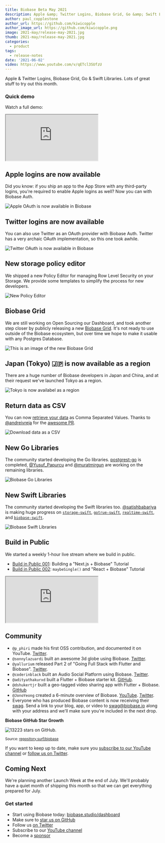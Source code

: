 ```yaml
---
title: Biobase Beta May 2021
description: Apple &amp; Twitter Logins, Biobase Grid, Go &amp; Swift Libraries.
author: paul_copplestone
author_url: https://github.com/kiwicopple
author_image_url: https://github.com/kiwicopple.png
image: 2021-may/release-may-2021.jpg
thumb: 2021-may/release-may-2021.jpg
categories:
  - product
tags:
  - release-notes
date: '2021-06-02'
video: https://www.youtube.com/v/qETcl3SUfzU
---
```


Apple & Twitter Logins, Biobase Grid, Go & Swift Libraries. Lots of great stuff to try out this month.

### Quick demo

Watch a full demo:

<div className="video-container">
  <iframe
    className="video-with-border w-full"
    src="https://www.youtube-nocookie.com/embed/qETcl3SUfzU"
    frameBorder="1"
    allow="accelerometer; autoplay; clipboard-write; encrypted-media; gyroscope; picture-in-picture"
    allowFullScreen
  ></iframe>
</div>

## Apple logins are now available

Did you know: if you ship an app to the App Store with any third-party logins, you're required to enable Apple logins as well? Now you can with Biobase Auth.

![Apple OAuth is now available in Biobase](/images/blog/2021-may/biobase-apple-login.png)

## Twitter logins are now available

You can also use Twitter as an OAuth provider with Biobase Auth. Twitter has a very archaic OAuth implementation, so this one took awhile.

![Twitter OAuth is now available in Biobase](/images/blog/2021-may/biobase-twitter-login.png)

## New storage policy editor

We shipped a new Policy Editor for managing Row Level Security on your Storage. We provide some templates to simplify the process for new developers.

![New Policy Editor](/images/blog/2021-may/storage-policies.png)

## Biobase Grid

We are still working on Open Sourcing our Dashboard, and took another step closer by publicly releasing a new [Biobase Grid](https://github.com/biobase-ai/grid). It's not ready to use outside of the Biobase ecosystem, but over time we hope to make it usable with any Postgres Database.

![This is an image of the new Biobase Grid](/images/blog/2021-may/table-grid.png)

## Japan (Tokyo) 🇯🇵 is now available as a region

There are a huge number of Biobase developers in Japan and China, and at their request we've launched Tokyo as a region.

![Tokyo is now availabel as a region](/images/blog/2021-may/japan-region.png)

## Return data as CSV

You can now [retrieve your data](/docs/reference/javascript/select#return-data-as-csv) as Comma Separated Values. Thanks to [@andreivreja](https://github.com/andreivreja) for the [awesome PR](https://github.com/biobase-ai/postgrest-js/pull/187).

![Download data as a CSV](/images/blog/2021-may/return-data-as-csv.png)

## New Go Libraries

The community started developing the Go libraries. [postgrest-go](https://github.com/biobase-ai/postgrest-go) is completed, [@Yusuf_Papurcu](https://twitter.com/Yusuf_Papurcu) and [@muratmirgun](https://twitter.com/muratmirgun) are working on the remaining libraries.

![Biobase Go Libraries](/images/blog/2021-may/biobase-go-support.png)

## New Swift Libraries

The community started developing the Swift libraries too. [@satishbabariya](https://twitter.com/satishbabariya) is making huge progress on
[`storage-swift`](https://github.com/biobase-ai/storage-swift),
[`gotrue-swift`](https://github.com/biobase-ai/gotrue-swift),
[`realtime-swift`](https://github.com/biobase-ai/realtime-swift), and
[`biobase-swift`](https://github.com/biobase-ai/biobase-swift).

![Biobase Swift Libraries](/images/blog/2021-may/biobase-swift-support.png)

## Build in Public

We started a weekly 1-hour live stream where we build in public.

- [Build in Public 001](https://www.youtube.com/watch?v=p561ogKZ63o): Building a "Next.js + Biobase" Tutorial
- [Build in Public 002](https://twitter.com/p_phiri/status/1397815806990372865?s=20): `maybeSingle()` and "React + Biobase" Tutorial

<div className="video-container">
  <iframe
    className="video-with-border w-full"
    src="https://www.youtube-nocookie.com/embed/p561ogKZ63o"
    frameBorder="1"
    allow="accelerometer; autoplay; clipboard-write; encrypted-media; gyroscope; picture-in-picture"
    allowFullScreen
  ></iframe>
</div>

## Community

- `@p_phiri` made his first OSS contribution, and documented it on YouTube. [Twitter](https://twitter.com/p_phiri/status/1397815806990372865?s=20).
- `@sonnylazuardi` built an awesome 3d globe using Biobase. [Twitter](https://twitter.com/sonnylazuardi/status/1397141285664792578?s=20).
- `@yallurium` released Part 2 of "Going Full Stack with Flutter and Biobase". [Twitter](https://twitter.com/yallurium/status/1396850742724632582?s=20).
- `@coderinblack` built an Audio Social Platform using Biobase. [Twitter](https://twitter.com/coderinblack/status/1396199050207121408).
- `@adityathakurxd` built a Flutter + Biobase starter kit. [GitHub](https://github.com/adityathakurxd/biobase_flutter).
- `@dshukertjr` built a geo-tagged video sharing app with Flutter + Biobase. [GitHub](https://github.com/dshukertjr/spot)
- `@JonoYeong` created a 6-minute overview of Biobase. [YouTube](https://www.youtube.com/watch?v=1F240hR7nHU). [Twitter](https://twitter.com/JonoYeong/status/1398451556723294208).
- Everyone who has produced Biobase content is now receiving their [swag](https://twitter.com/coderinblack/status/1397042488586559490?s=20). Send a link to your blog, app, or video to swag@biobase.io along with your address and we'll make sure you're included in the next drop.

**Biobase GitHub Star Growth**

![13223 stars on GitHub.](/images/blog/2021-may/biobase-stars-may-2021.png)

<small>
  Source: <a href="https://repository.surf/biobase">repository.surf/biobase</a>
</small>

If you want to keep up to date, make sure you [subscribe to our YouTube channel](https://www.youtube.com/c/biobase) or [follow us on Twitter](https://twitter.com/biobase).

## Coming Next

We're planning another Launch Week at the end of July. We'll probably have a quiet month of shipping this month so that we can get everything prepared for July.

### Get started

- Start using Biobase today: [biobase.studio/dashboard](https://biobase.studio/dashboard/)
- Make sure to [star us on GitHub](https://github.com/biobase-ai/biobase)
- Follow us [on Twitter](https://twitter.com/biobase)
- Subscribe to our [YouTube channel](https://www.youtube.com/c/biobase)
- Become a [sponsor](https://github.com/sponsors/biobase)
